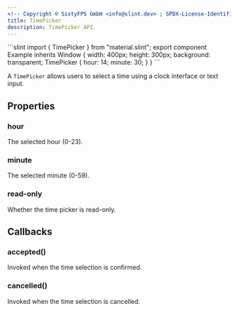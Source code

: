 ```yaml
---
<!-- Copyright © SixtyFPS GmbH <info@slint.dev> ; SPDX-License-Identifier: MIT -->
title: TimePicker
description: TimePicker API.
---
```



<CodeSnippetMD imagePath="" imageWidth="0" imageHeight="0" imageAlt="">
```slint
import { TimePicker } from "material.slint";
export component Example inherits Window {
    width: 400px;
    height: 300px;
    background: transparent;
    TimePicker {
        hour: 14;
        minute: 30;
    }
}
```
</CodeSnippetMD>

A `TimePicker` allows users to select a time using a clock interface or text input.

## Properties

### hour
<SlintProperty propName="hour" typeName="int" propertyVisibility="in-out">
The selected hour (0-23).
</SlintProperty>

### minute
<SlintProperty propName="minute" typeName="int" propertyVisibility="in-out">
The selected minute (0-59).
</SlintProperty>

### read-only
<SlintProperty propName="read-only" typeName="bool">
Whether the time picker is read-only.
</SlintProperty>

## Callbacks

### accepted()
Invoked when the time selection is confirmed.

### cancelled()
Invoked when the time selection is cancelled.
